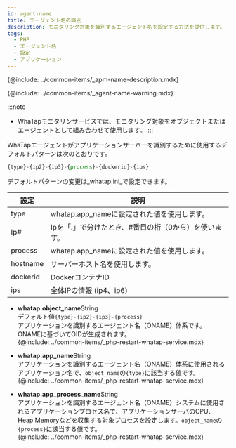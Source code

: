 ```yaml
---
id: agent-name
title: エージェント名の識別
description: モニタリング対象を識別するエージェント名を設定する方法を提供します。
tags:
  - PHP
  - エージェント名
  - 設定
  - アプリケーション
---
```


{@include: ../common-items/_apm-name-description.mdx}

{@include: ../common-items/_agent-name-warning.mdx}

:::note

-   WhaTapモニタリンサービスでは、モニタリング対象をオブジェクトまたはエージェントとして組み合わせて使用します。
    :::

WhaTapエージェントがアプリケーションサーバーを識別するために使用するデフォルトパターンは次のとおりです。

```javascript title='object_name 기본 패턴'
{type}-{ip2}-{ip3}-{process}-{dockerid}-{ips}
```

<!-- * default: {type}-{ip2}-{ip3}-{process}-{dockerid}-{ips} -->

デフォルトパターンの変更は_whatap.ini_で設定できます。

<!--
```javascript title='whatap.object_name'
{type}-{ip2}-{ip3}-{process}-{dockerid}-{ips}
```
-->

<!-- * object_name default: {type}-{ip2}-{ip3}-{process}-{dockerid}-{ips} -->

| 設定       | 説明                            |
| -------- | ----------------------------- |
| type     | whatap.app_nameに設定された値を使用します。 |
| Ip#      | Ipを「.」で分けたとき、#番目の桁（0から）を使います。 |
| process  | whatap.app_nameに設定された値を使用します。 |
| hostname | サーバーホスト名を使用します。               |
| dockerid | DockerコンテナID                  |
| ips      | 全体IPの情報 (ip4、ip6)             |

-   **whatap.object_name**<span class='type'>String</span><br/>
      デフォルト値`{type}-{ip2}-{ip3}-{process}`\
      アプリケーションを識別するエージェント名（ONAME）体系です。 ONAMEに基づいてOIDが生成されます。\
    {@include: ../common-items/_php-restart-whatap-service.mdx}

-   **whatap.app_name**<span class='type'>String</span><br/>
        アプリケーションを識別するエージェント名（ONAME）体系に使用されるアプリケーション名で、`object_name`の`{type}`に該当する値です。\
    {@include: ../common-items/_php-restart-whatap-service.mdx}

-   **whatap.app_process_name**<span class='type'>String</span><br/>
        アプリケーションを識別するエージェント名（ONAME）システムに使用されるアプリケーションプロセス名で、アプリケーションサーバのCPU、Heap Memoryなどを収集する対象プロセスを設定します。`object_name`の`{process}`に該当する値です。\
    {@include: ../common-items/_php-restart-whatap-service.mdx}
